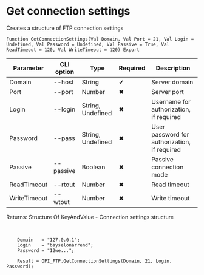 ﻿---
sidebar_position: 6
description: Get connection settings and other functions to work with FTP in the Open Integration Package, a free open-source integration library for 1C:Enterprise 8, OneScript and CLI
keywords: [1C, 1С, 1С:Enterprise, 1С:Enterprise 8.3, API, Integration, Services, Exchange, OneScript, CLI, FTP]
---


# Get connection settings
 Creates a structure of FTP connection settings



`Function GetConnectionSettings(Val Domain, Val Port = 21, Val Login = Undefined, Val Password = Undefined, Val Passive = True, Val ReadTimeout = 120, Val WriteTimeout = 120) Export`

  | Parameter | CLI option | Type | Required | Description |
  |-|-|-|-|-|
  | Domain | --host | String | &#x2714; | Server domain |
  | Port | --port | Number | &#x2716; | Server port |
  | Login | --login | String, Undefined | &#x2716; | Username for authorization, if required |
  | Password | --pass | String, Undefined | &#x2716; | User password for authorization, if required |
  | Passive | --passive | Boolean | &#x2716; | Passive connection mode |
  | ReadTimeout | --rtout | Number | &#x2716; | Read timeout |
  | WriteTimeout | --wtout | Number | &#x2716; | Write timeout |

  
  Returns:  Structure Of KeyAndValue - Connection settings structure

<br/>




```bsl title="1C:Enterprise/OneScript code example"
    Domain   = "127.0.0.1";
    Login    = "bayselonarrend";
    Password = "12we...";

    Result = OPI_FTP.GetConnectionSettings(Domain, 21, Login, Password);
```
 




